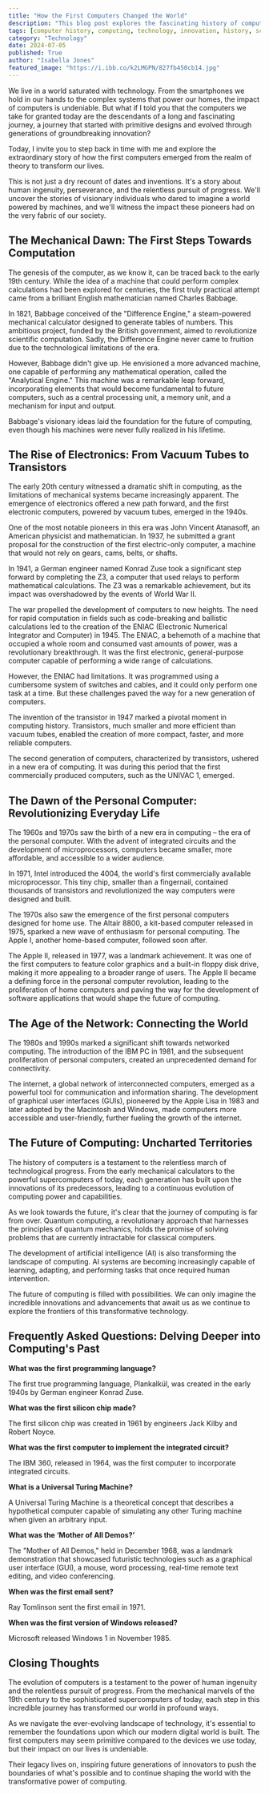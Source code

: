 ```yaml
---
title: "How the First Computers Changed the World"
description: "This blog post explores the fascinating history of computing, tracing the development of computers from early mechanical calculators to modern-day devices. It highlights key innovations, pioneers, and how computers have transformed our world."
tags: [computer history, computing, technology, innovation, history, science, technology timeline, early computers, personal computers, artificial intelligence]
category: "Technology"
date: 2024-07-05
published: True
author: "Isabella Jones"
featured_image: "https://i.ibb.co/k2LMGPN/827fb450cb14.jpg"
---
```



We live in a world saturated with technology. From the smartphones we hold in our hands to the complex systems that power our homes, the impact of computers is undeniable. But what if I told you that the computers we take for granted today are the descendants of a long and fascinating journey, a journey that started with primitive designs and evolved through generations of groundbreaking innovation?

Today, I invite you to step back in time with me and explore the extraordinary story of how the first computers emerged from the realm of theory to transform our lives.  

This is not just a dry recount of dates and inventions. It's a story about human ingenuity, perseverance, and the relentless pursuit of progress.  We'll uncover the stories of visionary individuals who dared to imagine a world powered by machines, and we'll witness the impact these pioneers had on the very fabric of our society.

## The Mechanical Dawn: The First Steps Towards Computation

The genesis of the computer, as we know it, can be traced back to the early 19th century. While the idea of a machine that could perform complex calculations had been explored for centuries, the first truly practical attempt came from a brilliant English mathematician named Charles Babbage. 

In 1821, Babbage conceived of the "Difference Engine," a steam-powered mechanical calculator designed to generate tables of numbers. This ambitious project, funded by the British government, aimed to revolutionize scientific computation. Sadly, the Difference Engine never came to fruition due to the technological limitations of the era. 

However, Babbage didn't give up. He envisioned a more advanced machine, one capable of performing any mathematical operation, called the "Analytical Engine." This machine was a remarkable leap forward, incorporating elements that would become fundamental to future computers, such as a central processing unit, a memory unit, and a mechanism for input and output.  

Babbage's visionary ideas laid the foundation for the future of computing, even though his machines were never fully realized in his lifetime. 

## The Rise of Electronics: From Vacuum Tubes to Transistors

The early 20th century witnessed a dramatic shift in computing, as the limitations of mechanical systems became increasingly apparent. The emergence of electronics offered a new path forward, and the first electronic computers, powered by vacuum tubes, emerged in the 1940s. 

One of the most notable pioneers in this era was John Vincent Atanasoff, an American physicist and mathematician. In 1937, he submitted a grant proposal for the construction of the first electric-only computer, a machine that would not rely on gears, cams, belts, or shafts. 

In 1941, a German engineer named Konrad Zuse took a significant step forward by completing the Z3, a computer that used relays to perform mathematical calculations. The Z3 was a remarkable achievement, but its impact was overshadowed by the events of World War II.

The war propelled the development of computers to new heights. The need for rapid computation in fields such as code-breaking and ballistic calculations led to the creation of the ENIAC (Electronic Numerical Integrator and Computer) in 1945.  The ENIAC, a behemoth of a machine that occupied a whole room and consumed vast amounts of power, was a revolutionary breakthrough. It was the first electronic, general-purpose computer capable of performing a wide range of calculations.

However, the ENIAC had limitations. It was programmed using a cumbersome system of switches and cables, and it could only perform one task at a time.  But these challenges paved the way for a new generation of computers.

The invention of the transistor in 1947 marked a pivotal moment in computing history. Transistors, much smaller and more efficient than vacuum tubes, enabled the creation of more compact, faster, and more reliable computers.  

The second generation of computers, characterized by transistors, ushered in a new era of computing. It was during this period that the first commercially produced computers, such as the UNIVAC 1, emerged. 

## The Dawn of the Personal Computer: Revolutionizing Everyday Life

The 1960s and 1970s saw the birth of a new era in computing – the era of the personal computer. With the advent of integrated circuits and the development of microprocessors, computers became smaller, more affordable, and accessible to a wider audience. 

In 1971, Intel introduced the 4004, the world's first commercially available microprocessor. This tiny chip, smaller than a fingernail, contained thousands of transistors and revolutionized the way computers were designed and built. 

The 1970s also saw the emergence of the first personal computers designed for home use. The Altair 8800, a kit-based computer released in 1975, sparked a new wave of enthusiasm for personal computing. The Apple I, another home-based computer, followed soon after.  

The Apple II, released in 1977, was a landmark achievement. It was one of the first computers to feature color graphics and a built-in floppy disk drive, making it more appealing to a broader range of users. The Apple II became a defining force in the personal computer revolution, leading to the proliferation of home computers and paving the way for the development of software applications that would shape the future of computing.

## The Age of the Network: Connecting the World

The 1980s and 1990s marked a significant shift towards networked computing. The introduction of the IBM PC in 1981, and the subsequent proliferation of personal computers, created an unprecedented demand for connectivity.  

The internet, a global network of interconnected computers, emerged as a powerful tool for communication and information sharing. The development of graphical user interfaces (GUIs), pioneered by the Apple Lisa in 1983 and later adopted by the Macintosh and Windows, made computers more accessible and user-friendly, further fueling the growth of the internet.

## The Future of Computing: Uncharted Territories

The history of computers is a testament to the relentless march of technological progress. From the early mechanical calculators to the powerful supercomputers of today, each generation has built upon the innovations of its predecessors, leading to a continuous evolution of computing power and capabilities.

As we look towards the future, it's clear that the journey of computing is far from over.  Quantum computing, a revolutionary approach that harnesses the principles of quantum mechanics, holds the promise of solving problems that are currently intractable for classical computers.  

The development of artificial intelligence (AI) is also transforming the landscape of computing.  AI systems are becoming increasingly capable of learning, adapting, and performing tasks that once required human intervention. 

The future of computing is filled with possibilities. We can only imagine the incredible innovations and advancements that await us as we continue to explore the frontiers of this transformative technology.

## Frequently Asked Questions: Delving Deeper into Computing's Past

**What was the first programming language?**

The first true programming language, Plankalkül, was created in the early 1940s by German engineer Konrad Zuse.

**What was the first silicon chip made?**

The first silicon chip was created in 1961 by engineers Jack Kilby and Robert Noyce.

**What was the first computer to implement the integrated circuit?**

The IBM 360, released in 1964, was the first computer to incorporate integrated circuits.

**What is a Universal Turing Machine?**

A Universal Turing Machine is a theoretical concept that describes a hypothetical computer capable of simulating any other Turing machine when given an arbitrary input. 

**What was the ‘Mother of All Demos?’**

The "Mother of All Demos," held in December 1968, was a landmark demonstration that showcased futuristic technologies such as a graphical user interface (GUI), a mouse, word processing, real-time remote text editing, and video conferencing. 

**When was the first email sent?**

Ray Tomlinson sent the first email in 1971. 

**When was the first version of Windows released?**

Microsoft released Windows 1 in November 1985.

## Closing Thoughts

The evolution of computers is a testament to the power of human ingenuity and the relentless pursuit of progress.  From the mechanical marvels of the 19th century to the sophisticated supercomputers of today, each step in this incredible journey has transformed our world in profound ways. 

As we navigate the ever-evolving landscape of technology, it's essential to remember the foundations upon which our modern digital world is built.  The first computers may seem primitive compared to the devices we use today, but their impact on our lives is undeniable.  

Their legacy lives on, inspiring future generations of innovators to push the boundaries of what's possible and to continue shaping the world with the transformative power of computing. 